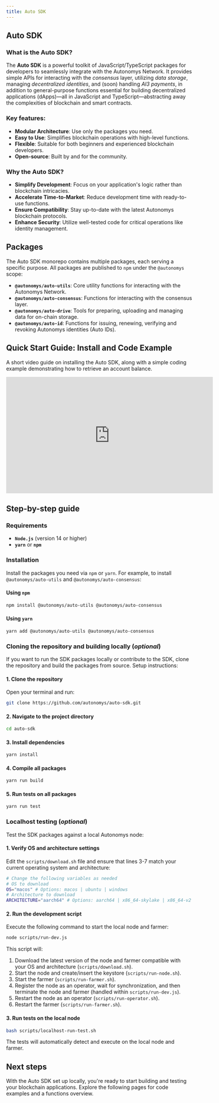 ```yaml
---
title: Auto SDK
---
```


## Auto SDK

### What is the Auto SDK?

The **Auto SDK** is a powerful toolkit of JavaScript/TypeScript packages for developers to seamlessly integrate with the Autonomys Network. It provides simple APIs for interacting with the *consensus* layer, utilizing *data storage*, managing *decentralized identities*, and (soon) handling *AI3 payments*, in addition to general-purpose functions essential for building decentralized applications (dApps)—all in JavaScript and TypeScript—abstracting away the complexities of blockchain and smart contracts.

### Key features:

- **Modular Architecture**: Use only the packages you need.
- **Easy to Use**: Simplifies blockchain operations with high-level functions.
- **Flexible**: Suitable for both beginners and experienced blockchain developers.
- **Open-source**: Built by and for the community.

### Why the Auto SDK?

- **Simplify Development**: Focus on your application's logic rather than blockchain intricacies.
- **Accelerate Time-to-Market**: Reduce development time with ready-to-use functions.
- **Ensure Compatibility**: Stay up-to-date with the latest Autonomys blockchain protocols.
- **Enhance Security**: Utilize well-tested code for critical operations like identity management.

## Packages

The Auto SDK monorepo contains multiple packages, each serving a specific purpose. All packages are published to `npm` under the `@autonomys` scope:

- **`@autonomys/auto-utils`**: Core utility functions for interacting with the Autonomys Network.
- **`@autonomys/auto-consensus`**: Functions for interacting with the consensus layer.
- **`@autonomys/auto-drive`**: Tools for preparing, uploading and managing data for on-chain storage.
- **`@autonomys/auto-id`**: Functions for issuing, renewing, verifying and revoking Autonomys identities (Auto IDs).

## Quick Start Guide: Install and Code Example 
A short video guide on installing the Auto SDK, along with a simple coding example demonstrating how to retrieve an account balance.

<iframe width="560" height="315" src="https://www.youtube.com/embed/B5J9fwE5-vI?si=Mt133r3I2QnCae0A" title="Auto SDK Quick Start Guide: Install and Code Example" frameBorder="0" allow="accelerometer; autoplay; clipboard-write; encrypted-media; gyroscope; picture-in-picture; web-share" referrerpolicy="strict-origin-when-cross-origin" allowfullscreen></iframe>

## Step-by-step guide

### Requirements

- **`Node.js`** (version 14 or higher)
- **`yarn`** or **`npm`**

### Installation

Install the packages you need via `npm` or `yarn`. For example, to install `@autonomys/auto-utils` and `@autonomys/auto-consensus`:

#### Using `npm`

```bash
npm install @autonomys/auto-utils @autonomys/auto-consensus
```

#### Using `yarn`

```bash
yarn add @autonomys/auto-utils @autonomys/auto-consensus
```

### Cloning the repository and building locally (*optional*)

If you want to run the SDK packages locally or contribute to the SDK, clone the repository and build the packages from source. Setup instructions:

#### 1. Clone the repository
   Open your terminal and run:
   ```bash
   git clone https://github.com/autonomys/auto-sdk.git
   ```

#### 2. Navigate to the project directory
   ```bash
   cd auto-sdk
   ```

#### 3. Install dependencies
   ```bash
   yarn install
   ```

#### 4. Compile all packages
   ```bash
   yarn run build
   ```

#### 5. Run tests on all packages
   ```bash
   yarn run test
   ```

### Localhost testing (*optional*)

Test the SDK packages against a local Autonomys node:

#### 1. Verify OS and architecture settings

Edit the `scripts/download.sh` file and ensure that lines 3-7 match your current operating system and architecture:

```bash
# Change the following variables as needed
# OS to download
OS="macos" # Options: macos | ubuntu | windows
# Architecture to download
ARCHITECTURE="aarch64" # Options: aarch64 | x86_64-skylake | x86_64-v2
```

#### 2. Run the development script

Execute the following command to start the local node and farmer:

```bash
node scripts/run-dev.js
```

This script will:

1. Download the latest version of the node and farmer compatible with your OS and architecture (`scripts/download.sh`).
2. Start the node and create/insert the keystore (`scripts/run-node.sh`).
3. Start the farmer (`scripts/run-farmer.sh`).
4. Register the node as an operator, wait for synchronization, and then terminate the node and farmer (handled within `scripts/run-dev.js`).
5. Restart the node as an operator (`scripts/run-operator.sh`).
6. Restart the farmer (`scripts/run-farmer.sh`).

#### 3. Run tests on the local node

```bash
bash scripts/localhost-run-test.sh
```

The tests will automatically detect and execute on the local node and farmer.

## Next steps

With the Auto SDK set up locally, you're ready to start building and testing your blockchain applications. Explore the following pages for code examples and a functions overview.

